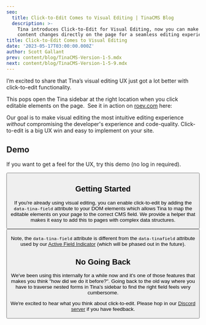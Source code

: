 ```yaml
---
seo:
  title: Click-to-Edit Comes to Visual Editing | TinaCMS Blog
  description: >-
    Tina introduces Click-to-Edit for Visual Editing, now you can make real-time
    content changes directly on the page for a seamless editing experience.
title: Click-to-Edit Comes to Visual Editing
date: '2023-05-17T03:00:00.000Z'
author: Scott Gallant
prev: content/blog/TinaCMS-Version-1-5.mdx
next: content/blog/TinaCMS-Version-1-5-9.mdx
---
```


I’m excited to share that Tina’s visual editing UX just got a lot better with click-to-edit functionality.

This pops open the Tina sidebar at the right location when you click editable elements on the page.  See it in action on [roev.com](https://www.roev.com/) here:

<WebmEmbed embedSrc="/video/click-to-edit.webm" />

Our goal is to make visual editing the most intuitive editing experience *without* compromising the developer's experience and code-quality. Click-to-edit is a big UX win and easy to implement on your site.

## Demo

If you want to get a feel for the UX, try this demo (no log in required).

<Button link="https://demo.tina.io/admin" label="Try the Demo" />

## Getting Started

If you're already using visual editing, you can enable click-to-edit by adding the `data-tina-field` attribute to your DOM elements which allows Tina to map the editable elements on your page to the correct CMS field. We provide a helper that makes it easy to add this to pages with complex data structures.

<Button link="https://tina.io/docs/contextual-editing/react/#click-to-edit-experimental" label="See the Docs" />

Note, the `data-tina-field` attribute is different from the `data-tinafield` attribute used by our [Active Field Indicator](https://github.com/tinacms/tina.io/blob/2edf55f664e41d40ca99b5fc9ee6e689890e411a/content/docs/editing/active-field-indicator.md) (which will be phased out in the future).

## No Going Back

We've been using this internally for a while now and it's one of those features that makes you think "how did we do it before?". Going back to the old way where you have to traverse nested forms in Tina's sidebar to find the right field feels very cumbersome.

We're excited to hear what you think about click-to-edit. Please hop in our [Discord server](https://discord.com/invite/zumN63Ybpf) if you have feedback.
